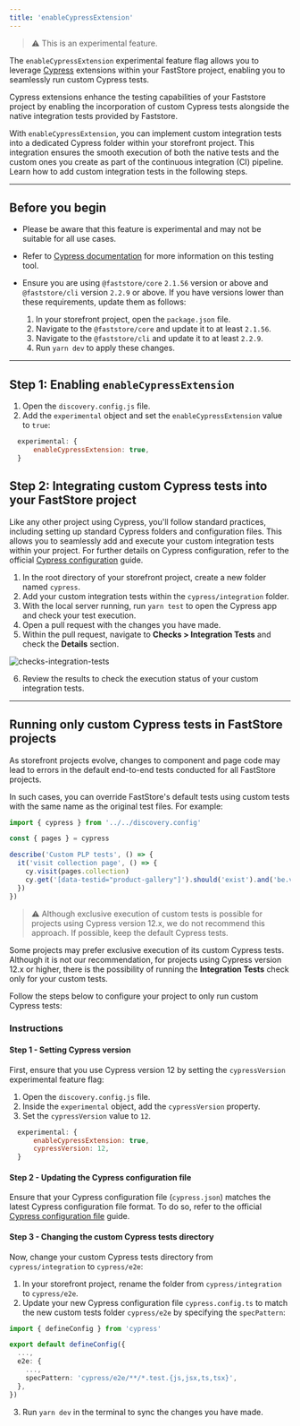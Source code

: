 ```yaml
---
title: 'enableCypressExtension'
---
```


> ⚠️ This is an experimental feature.

The `enableCypressExtension` experimental feature flag allows you to leverage [Cypress](https://www.cypress.io/) extensions within your FastStore project, enabling you to seamlessly run custom Cypress tests.

Cypress extensions enhance the testing capabilities of your Faststore project by enabling the incorporation of custom Cypress tests alongside the native integration tests provided by Faststore.

With `enableCypressExtension`, you can implement custom integration tests into a dedicated Cypress folder within your storefront project. This integration ensures the smooth execution of both the native tests and the custom ones you create as part of the continuous integration (CI) pipeline.
Learn how to add custom integration tests in the following steps.

---

## Before you begin

- Please be aware that this feature is experimental and may not be suitable for all use cases.

- Refer to [Cypress documentation](https://docs.cypress.io/guides/overview/why-cypress) for more information on this testing tool.

- Ensure you are using `@faststore/core` `2.1.56` version or above and `@faststore/cli` version `2.2.9` or above. If you have versions lower than these requirements, update them as follows:
  1. In your storefront project, open the `package.json` file.
  2. Navigate to the `@faststore/core` and update it to at least `2.1.56`.
  3. Navigate to the `@faststore/cli` and update it to at least `2.2.9`.
  4. Run `yarn dev` to apply these changes.

---

## Step 1: Enabling `enableCypressExtension`

1. Open the `discovery.config.js` file.
2. Add the `experimental` object and set the `enableCypressExtension` value to `true`:

```js discovery.config.js mark=1:3
  experimental: {
      enableCypressExtension: true,
  }
```

## Step 2: Integrating custom Cypress tests into your FastStore project

Like any other project using Cypress, you'll follow standard practices, including setting up standard Cypress folders and configuration files. This allows you to seamlessly add and execute your custom integration tests within your project. For further details on Cypress configuration, refer to the official [Cypress configuration](https://docs.cypress.io/guides/references/configuration) guide.

1. In the root directory of your storefront project, create a new folder named `cypress`.
2. Add your custom integration tests within the `cypress/integration` folder.
3. With the local server running, run `yarn test` to open the Cypress app and check your test execution.
4. Open a pull request with the changes you have made.
5. Within the pull request, navigate to **Checks > Integration Tests** and check the **Details** section.

![checks-integration-tests](https://vtexhelp.vtexassets.com/assets/docs/src/custom-test-checks___583ac9b78e43ebdafde93a735a47d61b.png)

6. Review the results to check the execution status of your custom integration tests.

---

## Running only custom Cypress tests in FastStore projects

As storefront projects evolve, changes to component and page code may lead to errors in the default end-to-end tests conducted for all FastStore projects.

In such cases, you can override FastStore's default tests using custom tests with the same name as the original test files. For example:

```js plp.test.js
import { cypress } from '../../discovery.config'

const { pages } = cypress

describe('Custom PLP tests', () => {
  it('visit collection page', () => {
    cy.visit(pages.collection)
    cy.get('[data-testid="product-gallery"]').should('exist').and('be.visible')
  })
})
```

> ⚠️ Although exclusive execution of custom tests is possible for projects using Cypress version 12.x, we do not recommend this approach. If possible, keep the default Cypress tests.

Some projects may prefer exclusive execution of its custom Cypress tests. Although it is not our recommendation, for projects using Cypress version 12.x or higher, there is the possibility of running the **Integration Tests** check only for your custom tests.

Follow the steps below to configure your project to only run custom Cypress tests:

### Instructions

#### Step 1 - Setting Cypress version

First, ensure that you use Cypress version 12 by setting the `cypressVersion` experimental feature flag:

1. Open the `discovery.config.js` file.
2. Inside the `experimental` object, add the `cypressVersion` property.
3. Set the `cypressVersion` value to `12`.

```js discovery.config.js mark=3
  experimental: {
      enableCypressExtension: true,
      cypressVersion: 12,
  }
```

#### Step 2 - Updating the Cypress configuration file

Ensure that your Cypress configuration file (`cypress.json`) matches the latest Cypress configuration file format. To do so, refer to the official [Cypress configuration file](https://docs.cypress.io/guides/references/configuration) guide.

#### Step 3 - Changing the custom Cypress tests directory

Now, change your custom Cypress tests directory from `cypress/integration` to `cypress/e2e`:

1. In your storefront project, rename the folder from `cypress/integration` to `cypress/e2e`.
2. Update your new Cypress configuration file `cypress.config.ts` to match the new custom tests folder `cypress/e2e` by specifying the `specPattern`:

```ts cypress.config.ts mark=7
import { defineConfig } from 'cypress'

export default defineConfig({
  ...,
  e2e: {
    ...,
    specPattern: 'cypress/e2e/**/*.test.{js,jsx,ts,tsx}',
  },
})
```

3. Run `yarn dev` in the terminal to sync the changes you have made.
